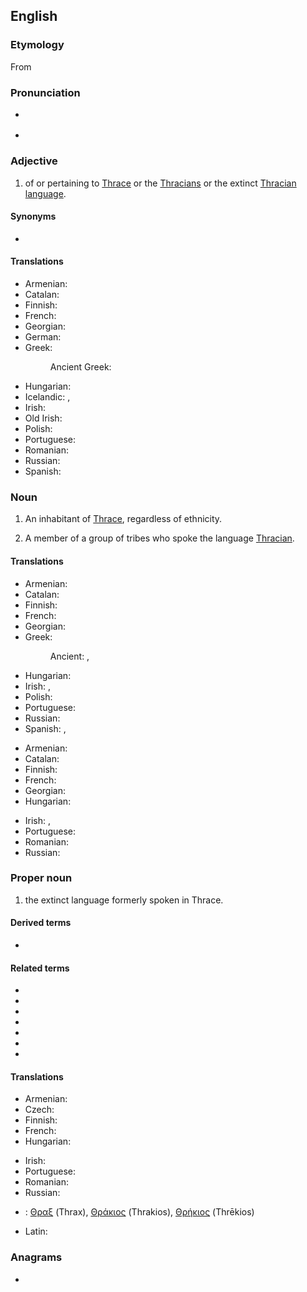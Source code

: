 ==English==
{{wikipedia|Thracians}}

===Etymology===
From {{suffix|en|Thrace|ian}}

===Pronunciation===
* {{a|UK}} {{IPA|en|/ˈθɹeɪs.iː.ən/}}
* {{rhymes|en|eɪʃən|s=2}}

===Adjective===
{{en-adj|-}}

# of or pertaining to [[W:Thrace|Thrace]] or the [[W:Thracians|Thracians]] or the extinct [[W:Thracian language|Thracian language]].

====Synonyms====
* {{l|en|Thraco-}}

====Translations====
{{trans-top|of or pertaining to Thrace, Thracians of the Thracian language}}
* Armenian: {{t|hy|թրակյան}}
* Catalan: {{t+|ca|traci|m}}
* Finnish: {{t+|fi|traakialainen}}
* French: {{t+|fr|thrace}}
* Georgian: {{t|ka|თრაკიული}}
* German: {{t+|de|thrakisch}}
* Greek:
*: Ancient Greek: {{t|grc|Θρᾳκικός}}
{{trans-mid}}
* Hungarian: {{t|hu|trák}}
* Icelandic: {{t+|is|þrakverska|f}}, {{t|is|þrakverskur}}
* Irish: {{t|ga|Tráiciach}}
* Old Irish: {{t|sga|Traic}}
* Polish: {{t+|pl|tracki}}
* Portuguese: {{t+|pt|trácio}}
* Romanian: {{t+|ro|trac}}
* Russian: {{t+|ru|фракийский}}
* Spanish: {{t+|es|tracio}}
{{trans-bottom}}

===Noun===
{{en-noun}}

# {{lb|en|countable}} An inhabitant of [[Thrace]], regardless of ethnicity.
# {{lb|en|countable}} A member of a group of tribes who spoke the language [[#Proper_noun|Thracian]]. {{qualifier|See {{w|Thracians|Wikipedia's article on the Thracians}}.}}

====Translations====
{{trans-top|Inhabitant of Thrace}}
* Armenian: {{t|hy|թրակացի}}
* Catalan: {{t+|ca|traci|m}}
* Finnish: {{t+|fi|traakialainen}}
* French: {{t+|fr|Thrace|m|f}}
* Georgian: {{t|ka|თრაკიელი}}
* Greek:
*: Ancient: {{t|grc|Θρᾷξ|m}}, {{t|grc|Θρᾴσσα|f}}
{{trans-mid}}
* Hungarian: {{t|hu|trák}}
* Irish: {{t|ga|Tráiciach|m}}, {{t|ga|Tráiciaigh|m-p}}
* Polish: {{t+|pl|Trak|m}}
* Portuguese: {{t+|pt|trácio|m}}
* Russian: {{t+|ru|фракиец}}
* Spanish: {{t+|es|tracio|m}}, {{t|es|traciano|m}}
{{trans-bottom}}

{{trans-top|ethnic Thracian}}
* Armenian: {{t|hy|թրակացի}}
* Catalan: {{t+|ca|traci|m}}
* Finnish: {{t+|fi|traakki}} {{t+|fi|traakialainen}}
* French: {{t+|fr|thrace|m|f}}
* Georgian: {{t|ka|თრაკიელი}}
* Hungarian: {{t|hu|trák}}
{{trans-mid}}
* Irish: {{t|ga|Tráiciach|m}}, {{t|ga|Tráiciaigh|m-p}}
* Portuguese: {{t+|pt|trácio|m}}
* Romanian: {{t+|ro|trac|m}}
* Russian: {{t+|ru|фракиец}}
{{trans-bottom}}

===Proper noun===
{{en-proper noun}}

# {{lb|en|uncountable}} the extinct language formerly spoken in Thrace.

====Derived terms====
* {{l|en|Daco-Thracian}}

====Related terms====
* {{l|en|Dacia}}
* {{l|en|Dacian}}
* {{l|en|Dacians}}
* {{l|en|Dacic}}
* {{l|en|Thrace}}
* {{l|en|Thracians}}
* {{l|en|Thracic}}

====Translations====
{{trans-top|language}}
* Armenian: {{t+|hy|թրակերեն}}
* Czech: {{t|cs|thráčtina|f}}
* Finnish: {{t|fi|traakia}}
* French: {{t+|fr|thrace|m}}
* Hungarian: {{t|hu|trák}}
{{trans-mid}}
* Irish: {{t|ga|Tráicis|f}}
* Portuguese: {{t+|pt|trácio|m}}
* Romanian: {{t|ro|[[limba]] [[tracă]]|f}}
* Russian: {{t+|ru|фракийский}}
{{trans-bottom}}

{{checktrans-top}}
* {{ttbc|grc}}: [[Θραξ]] (Thrax), [[Θράκιος]] (Thrakios), [[Θρήκιος]] (Thrēkios)
{{trans-mid}}
* Latin: {{t-check|la|Thracus}}
{{trans-bottom}}

===Anagrams===
* {{anagrams|en|a=aachinrt|antiarch|canthari}}

{{C|en|Bulgaria|Demonyms|Extinct languages|Greece|Tribes|Turkey}}